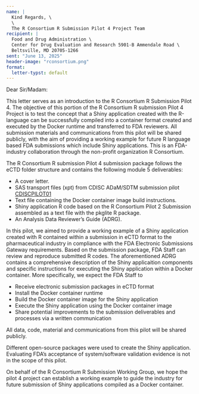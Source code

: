 ```yaml
---
name: |
  Kind Regards, \
  \ 
  The R Consortium R Submission Pilot 4 Project Team
recipient: |
  Food and Drug Administration \
  Center for Drug Evaluation and Research 5901-B Ammendale Road \
  Beltsville, MD 20705-1266
sent: "June 13, 2025"
header-image: "rconsortium.png"
format:
  letter-typst: default
---
```


Dear Sir/Madam:

This letter serves as an introduction to the R Consortium R Submission Pilot 4. The objective of this portion of the R Consortium R submission Pilot 4 Project is to test the concept that a Shiny application created with the R-language can be successfully compiled into a container format created and executed by the Docker runtime and transferred to FDA reviewers. All submission materials and communications from this pilot will be shared publicly, with the aim of providing a working example for future R language based FDA submissions which include Shiny applications. This is an FDA-industry collaboration through the non-profit organization R Consortium.

The R Consortium R submission Pilot 4 submission package follows the eCTD folder structure and contains the following module 5 deliverables:

- A cover letter.
- SAS transport files (xpt) from CDISC ADaM/SDTM submission pilot <u>CDISCPILOT01</u>
- Text file containing the Docker container image build instructions.
- Shiny application R code based on the R Consortium Pilot 2 Submission assembled as a text file with the pkglite R package.
- An Analysis Data Reviewer's Guide (ADRG).

In this pilot, we aimed to provide a working example of a Shiny application created with R contained within a submission in eCTD format to the pharmaceutical industry in compliance with the FDA Electronic Submissions Gateway requirements. Based on the submission package, FDA Staff can review and reproduce submitted R codes. The aforementioned ADRG contains a comprehensive description of the Shiny applicaition components and specific instructions for executing the Shiny application within a Docker container. More specifically, we expect the FDA Staff to

- Receive electronic submission packages in eCTD format
- Install the Docker container runtime
- Build the Docker container image for the Shiny application
- Execute the Shiny application using the Docker container image
- Share potential improvements to the submission deliverables and processes via a written communication

All data, code, material and communications from this pilot will be shared publicly.

Different open-source packages were used to create the Shiny application. Evaluating FDA’s acceptance of system/software validation evidence is not in the scope of this pilot.

On behalf of the R Consortium R Submission Working Group, we hope the pilot 4 project can establish a working example to guide the industry for future submission of Shiny applications compiled as a Docker container.
